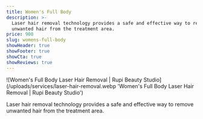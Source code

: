 ```yaml
---
title: Women's Full Body
description: >-
  Laser hair removal technology provides a safe and effective way to remove
  unwanted hair from the treatment area.
price: 900
slug: womens-full-body
showHeader: true
showFooter: true
showCta: true
showReviews: true
---
```


![Women's Full Body Laser Hair Removal | Rupi Beauty Studio](/uploads/services/laser-hair-removal.webp 'Women's Full Body Laser Hair Removal  | Rupi Beauty Studio')

Laser hair removal technology provides a safe and effective way to remove unwanted hair from the treatment area.
